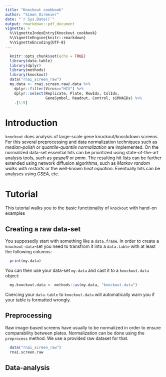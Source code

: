 ```yaml
---
title: "Knockout cookbook"
author: "Simon Dirmeier"
date: "`r Sys.Date()`"
output: rmarkdown::pdf_document
vignette: >
  %\VignetteIndexEntry{Knockout cookbook}
  %\VignetteEngine{knitr::rmarkdown}
  %\VignetteEncoding{UTF-8}
---
```


```r
  knitr::opts_chunk$set(echo = TRUE)
  library(data.table)
  library(dplyr)
  library(methods)
  library(knockout)
  data("rnai_screen_raw")
  my.data <- rnai.screen.raw@.data %>% 
    dplyr::filter(Virus=="HCV") %>%
    dplyr::select(Replicate, Plate, RowIdx, ColIdx, 
                  GeneSymbol, Readout, Control, siRNAIDs) %>% 
    .[1:5]
```

# Introduction

`knockout` does analysis of large-scale gene knockout/knockdown screens.
 For this several preprocessing and data normalization techniques such as *median-polish* or *quantile-quantile normalization* are implemented.
 On the normalized data-set essential hits can be prioritized using state-of-the-art analysis tools, such as *gespeR* or *pmm*. 
 The resulting hit lists can be further extended using network diffusion algorithms, such as *Markov random walks with restarts* or the well-known *heat equation*.
 Eventually hits can be analyses using *GSEA*, etc.

# Tutorial

This tutorial walks you to the basic functionality of `knockout` with hand-on examples

## Creating a raw data-set

You supposedly start with something like a `data.frame`. In order to create a `knockout-data`-set you need to transfrom it into a `data.table` with at least the following columns:

```r
  print(my.data)
```

You can then use your data-set `my.data` and cast it to a `knockout.data` object:

```r
  my.knockout.data <- methods::as(my.data, "knockout.data")
```

Coercing your `data.table` to `knockout.data` will automatically warn you if your table is formatted wrongly.

## Preprocessing

Raw image-based screens have usually to be normalized in order to ensure comparability between plates. Normalization can be done using the `preprocess` method. We use a provided raw dataset for that.

```r
  data("rnai_screen_raw")
  rnai.screen.raw
```

## Data-analysis

